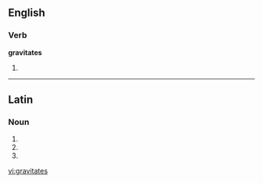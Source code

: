 ==English==

===Verb===
'''gravitates'''

# {{third-person singular of|[[gravitate]]}}

----

==Latin==

===Noun===
{{la-noun-form|gravitātēs}}

# {{inflection of|gravitas|gravitās|nom|p|lang=la}}
# {{inflection of|gravitas|gravitās|acc|p|lang=la}}
# {{inflection of|gravitas|gravitās|voc|p|lang=la}}

[[vi:gravitates]]